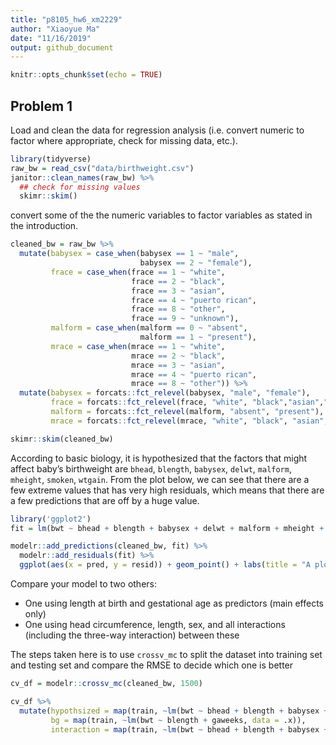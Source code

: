 ```yaml
---
title: "p8105_hw6_xm2229"
author: "Xiaoyue Ma"
date: "11/16/2019"
output: github_document
---
```


```r
knitr::opts_chunk$set(echo = TRUE)
```

## Problem 1

Load and clean the data for regression analysis (i.e. convert numeric to factor where appropriate, check for missing data, etc.).

```r
library(tidyverse)
raw_bw = read_csv("data/birthweight.csv")
janitor::clean_names(raw_bw) %>%
  ## check for missing values
  skimr::skim()
```

convert some of the the numeric variables to factor variables as stated in the introduction.

```r
cleaned_bw = raw_bw %>%
  mutate(babysex = case_when(babysex == 1 ~ "male", 
                             babysex == 2 ~ "female"),
         frace = case_when(frace == 1 ~ "white",
                           frace == 2 ~ "black",
                           frace == 3 ~ "asian",
                           frace == 4 ~ "puerto rican", 
                           frace == 8 ~ "other",
                           frace == 9 ~ "unknown"),
         malform = case_when(malform == 0 ~ "absent",
                             malform == 1 ~ "present"),
         mrace = case_when(mrace == 1 ~ "white",
                           mrace == 2 ~ "black",
                           mrace == 3 ~ "asian",
                           mrace == 4 ~ "puerto rican", 
                           mrace == 8 ~ "other")) %>%
  mutate(babysex = forcats::fct_relevel(babysex, "male", "female"),
         frace = forcats::fct_relevel(frace, "white", "black","asian","puerto rican", "other","unknow"),
         malform = forcats::fct_relevel(malform, "absent", "present"),
         mrace = forcats::fct_relevel(mrace, "white", "black", "asian", "puerto rican"))

skimr::skim(cleaned_bw)
```

According to basic biology, it is hypothesized that the factors that might affect baby's birthweight are `bhead`, `blength`, `babysex`, `delwt`, `malform`, `mheight`, `smoken`, `wtgain`. From the plot below, we can see that there are a few extreme values that has very high residuals, which means that there are a few predictions that are off by a huge value.

```r
library('ggplot2')
fit = lm(bwt ~ bhead + blength + babysex + delwt + malform + mheight + smoken + wtgain, data = cleaned_bw)

modelr::add_predictions(cleaned_bw, fit) %>%
  modelr::add_residuals(fit) %>%
  ggplot(aes(x = pred, y = resid)) + geom_point() + labs(title = "A plot of Residual against Fitted value for the hypothesized model") + xlab("Fitted Value") + ylab("Residuals")
```

Compare your model to two others:

* One using length at birth and gestational age as predictors (main effects only)
* One using head circumference, length, sex, and all interactions (including the three-way interaction) between these

The steps taken here is to use `crossv_mc` to split the dataset into training set and testing set and compare the RMSE to decide which one is better

```r
cv_df = modelr::crossv_mc(cleaned_bw, 1500)

cv_df %>%
  mutate(hypothsized = map(train, ~lm(bwt ~ bhead + blength + babysex + delwt + malform + mheight + smoken + wtgain, data = .x)),
         bg = map(train, ~lm(bwt ~ blength + gaweeks, data = .x)),
         interaction = map(train, ~lm(bwt ~ bhead + blength + babysex + bhead:blength + blength:babysex + bhead:babysex, data = .x)))
  
```

